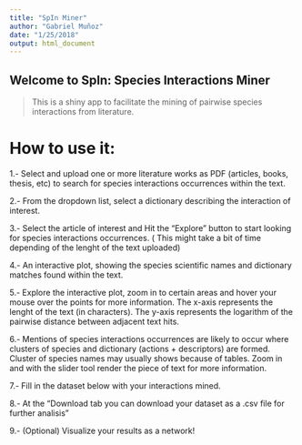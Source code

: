 ```yaml
---
title: "SpIn Miner"
author: "Gabriel Muñoz"
date: "1/25/2018"
output: html_document
---
```


## Welcome to SpIn: Species Interactions Miner

 > This is a shiny app to facilitate the mining of pairwise species interactions from literature. 
 
 
# How to use it:

 1.- Select and upload one or more literature works as PDF (articles, books, thesis, etc) to search for species interactions occurrences within the text. 
 
 2.- From the dropdown list, select a dictionary describing the interaction of interest. 
 
 3.- Select the article of interest and Hit the "Explore" button to start looking for species interactions occurrences. ( This might take a bit of time depending of the lenght of the text uploaded) 
 
 4.- An interactive plot, showing the species scientific names and dictionary matches found within the text. 
 
 5.- Explore the interactive plot, zoom in to certain areas and hover your mouse over the points for more information. The x-axis represents the lenght of the text (in characters). The y-axis represents the logarithm of the pairwise distance between adjacent text hits. 
 
 6.- Mentions of species interactions occurrences are likely to occur where clusters of species and dictionary (actions + descriptors) are formed. Cluster of species names may usually shows because of tables. Zoom in and with the slider tool render the piece of text for more information. 
 
 7.- Fill in the dataset below with your interactions mined. 
 
 8.- At the "Download tab you can download your dataset as a .csv file for further analisis"
 
 9.- (Optional) Visualize your results as a network! 